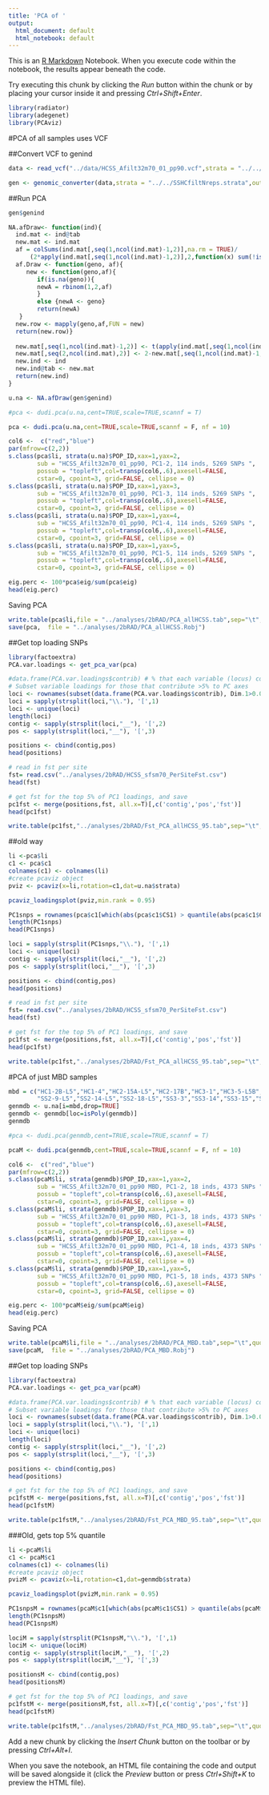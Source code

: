 ```yaml
---
title: 'PCA of '
output:
  html_document: default
  html_notebook: default
---
```


This is an [R Markdown](http://rmarkdown.rstudio.com) Notebook. When you execute code within the notebook, the results appear beneath the code. 

Try executing this chunk by clicking the *Run* button within the chunk or by placing your cursor inside it and pressing *Ctrl+Shift+Enter*. 

```r
library(radiator)
library(adegenet)
library(PCAviz)
```
#PCA of all samples uses VCF  

##Convert VCF to genind  

```r
data <- read_vcf("../data/HCSS_Afilt32m70_01_pp90.vcf",strata = "../../SSHCfiltNreps.strata",parallel.core = 1,vcf.stats = FALSE, filter.monomorphic=FALSE)
```
```r
gen <- genomic_converter(data,strata = "../../SSHCfiltNreps.strata",output = "genind", filter.monomorphic=F)
```
##Run PCA
```r
gen$genind
```
```r
NA.afDraw<- function(ind){
  ind.mat <- ind@tab
  new.mat <- ind.mat
  af = colSums(ind.mat[,seq(1,ncol(ind.mat)-1,2)],na.rm = TRUE)/
      (2*apply(ind.mat[,seq(1,ncol(ind.mat)-1,2)],2,function(x) sum(!is.na(x))))
  af.Draw <- function(geno, af){
     new <- function(geno,af){
        if(is.na(geno)){
        newA = rbinom(1,2,af)
        }
        else {newA <- geno}
        return(newA)
   }
  new.row <- mapply(geno,af,FUN = new)
  return(new.row)}
  
  new.mat[,seq(1,ncol(ind.mat)-1,2)] <- t(apply(ind.mat[,seq(1,ncol(ind.mat)-1,2)],1,af.Draw,af))
  new.mat[,seq(2,ncol(ind.mat),2)] <- 2-new.mat[,seq(1,ncol(ind.mat)-1,2)]
  new.ind <- ind
  new.ind@tab <- new.mat
  return(new.ind)
}
```
```r
u.na <- NA.afDraw(gen$genind)
```
```r
#pca <- dudi.pca(u.na,cent=TRUE,scale=TRUE,scannf = T)
```
```r
pca <- dudi.pca(u.na,cent=TRUE,scale=TRUE,scannf = F, nf = 10)
```


```r
col6 <-  c("red","blue")
par(mfrow=c(2,2))
s.class(pca$li, strata(u.na)$POP_ID,xax=1,yax=2, 
        sub = "HCSS_Afilt32m70_01_pp90, PC1-2, 114 inds, 5269 SNPs ",
        possub = "topleft",col=transp(col6,.6),axesell=FALSE,
        cstar=0, cpoint=3, grid=FALSE, cellipse = 0)
s.class(pca$li, strata(u.na)$POP_ID,xax=1,yax=3, 
        sub = "HCSS_Afilt32m70_01_pp90, PC1-3, 114 inds, 5269 SNPs ",
        possub = "topleft",col=transp(col6,.6),axesell=FALSE,
        cstar=0, cpoint=3, grid=FALSE, cellipse = 0)
s.class(pca$li, strata(u.na)$POP_ID,xax=1,yax=4, 
        sub = "HCSS_Afilt32m70_01_pp90, PC1-4, 114 inds, 5269 SNPs ",
        possub = "topleft",col=transp(col6,.6),axesell=FALSE,
        cstar=0, cpoint=3, grid=FALSE, cellipse = 0)
s.class(pca$li, strata(u.na)$POP_ID,xax=1,yax=5, 
        sub = "HCSS_Afilt32m70_01_pp90, PC1-5, 114 inds, 5269 SNPs ",
        possub = "topleft",col=transp(col6,.6),axesell=FALSE,
        cstar=0, cpoint=3, grid=FALSE, cellipse = 0)
```

```r
eig.perc <- 100*pca$eig/sum(pca$eig)
head(eig.perc)
```
Saving PCA
```r
write.table(pca$li,file = "../analyses/2bRAD/PCA_allHCSS.tab",sep="\t",quote = F)
save(pca,  file = "../analyses/2bRAD/PCA_allHCSS.Robj")
```
##Get top loading SNPs  
```r
library(factoextra)
PCA.var.loadings <- get_pca_var(pca)

#data.frame(PCA.var.loadings$contrib) # % that each variable (locus) contributes to PCA dimensions. We're interested in Dim1 and Dim2. 
# Subset variable loadings for those that contribute >5% to PC axes 
loci <- rownames(subset(data.frame(PCA.var.loadings$contrib), Dim.1>0.05)) #axis 1 
loci = sapply(strsplit(loci,"\\."), '[',1)
loci <- unique(loci)
length(loci)
contig <- sapply(strsplit(loci,"__"), '[',2)
pos <- sapply(strsplit(loci,"__"), '[',3)

positions <- cbind(contig,pos)
head(positions)

```
```r
# read in fst per site
fst= read.csv("../analyses/2bRAD/HCSS_sfsm70_PerSiteFst.csv")
head(fst)
```
```r
# get fst for the top 5% of PC1 loadings, and save
pc1fst <- merge(positions,fst, all.x=T)[,c('contig','pos','fst')]
head(pc1fst)
```
```r
write.table(pc1fst,"../analyses/2bRAD/Fst_PCA_allHCSS_95.tab",sep="\t",quote = F,row.names = F)
```

##old way
```r
li <-pca$li
c1 <- pca$c1
colnames(c1) <- colnames(li)
#create pcaviz object
pviz <- pcaviz(x=li,rotation=c1,dat=u.na$strata)
```
```r
pcaviz_loadingsplot(pviz,min.rank = 0.95)
```
```r
PC1snps = rownames(pca$c1[which(abs(pca$c1$CS1) > quantile(abs(pca$c1$CS1),0.95)),])
length(PC1snps)
head(PC1snps)
```
```r
loci = sapply(strsplit(PC1snps,"\\."), '[',1)
loci <- unique(loci)
contig <- sapply(strsplit(loci,"__"), '[',2)
pos <- sapply(strsplit(loci,"__"), '[',3)

positions <- cbind(contig,pos)
head(positions)
```
```r
# read in fst per site
fst= read.csv("../analyses/2bRAD/HCSS_sfsm70_PerSiteFst.csv")
head(fst)
```
```r
# get fst for the top 5% of PC1 loadings, and save
pc1fst <- merge(positions,fst, all.x=T)[,c('contig','pos','fst')]
head(pc1fst)
```
```r
write.table(pc1fst,"../analyses/2bRAD/Fst_PCA_allHCSS_95.tab",sep="\t",quote = F,row.names = F)
```

#PCA of just MBD samples
```r
mbd = c("HC1-2B-L5","HC1-4","HC2-15A-L5","HC2-17B","HC3-1","HC3-5-L5B","HC3-7","HC3-10","HC3-11",
        "SS2-9-L5","SS2-14-L5","SS2-18-L5","SS3-3","SS3-14","SS3-15","SS3-16","SS3-20","SS5-18")
genmdb <- u.na[i=mbd,drop=TRUE]
genmdb <- genmdb[loc=isPoly(genmdb)]
genmdb
```
```r
#pca <- dudi.pca(genmdb,cent=TRUE,scale=TRUE,scannf = T)
```
```r
pcaM <- dudi.pca(genmdb,cent=TRUE,scale=TRUE,scannf = F, nf = 10)
```


```r
col6 <-  c("red","blue")
par(mfrow=c(2,2))
s.class(pcaM$li, strata(genmdb)$POP_ID,xax=1,yax=2, 
        sub = "HCSS_Afilt32m70_01_pp90 MBD, PC1-2, 18 inds, 4373 SNPs ",
        possub = "topleft",col=transp(col6,.6),axesell=FALSE,
        cstar=0, cpoint=3, grid=FALSE, cellipse = 0)
s.class(pcaM$li, strata(genmdb)$POP_ID,xax=1,yax=3, 
        sub = "HCSS_Afilt32m70_01_pp90 MBD, PC1-3, 18 inds, 4373 SNPs ",
        possub = "topleft",col=transp(col6,.6),axesell=FALSE,
        cstar=0, cpoint=3, grid=FALSE, cellipse = 0)
s.class(pcaM$li, strata(genmdb)$POP_ID,xax=1,yax=4, 
        sub = "HCSS_Afilt32m70_01_pp90 MBD, PC1-4, 18 inds, 4373 SNPs ",
        possub = "topleft",col=transp(col6,.6),axesell=FALSE,
        cstar=0, cpoint=3, grid=FALSE, cellipse = 0)
s.class(pcaM$li, strata(genmdb)$POP_ID,xax=1,yax=5, 
        sub = "HCSS_Afilt32m70_01_pp90 MBD, PC1-5, 18 inds, 4373 SNPs ",
        possub = "topleft",col=transp(col6,.6),axesell=FALSE,
        cstar=0, cpoint=3, grid=FALSE, cellipse = 0)
```

```r
eig.perc <- 100*pcaM$eig/sum(pcaM$eig)
head(eig.perc)
```
Saving PCA
```r
write.table(pcaM$li,file = "../analyses/2bRAD/PCA_MBD.tab",sep="\t",quote = F)
save(pcaM,  file = "../analyses/2bRAD/PCA_MBD.Robj")
```
##Get top loading SNPs  
```r
library(factoextra)
PCA.var.loadings <- get_pca_var(pcaM)

#data.frame(PCA.var.loadings$contrib) # % that each variable (locus) contributes to PCA dimensions. We're interested in Dim1 and Dim2. 
# Subset variable loadings for those that contribute >5% to PC axes 
loci <- rownames(subset(data.frame(PCA.var.loadings$contrib), Dim.1>0.05)) #axis 1 
loci = sapply(strsplit(loci,"\\."), '[',1)
loci <- unique(loci)
length(loci)
contig <- sapply(strsplit(loci,"__"), '[',2)
pos <- sapply(strsplit(loci,"__"), '[',3)

positions <- cbind(contig,pos)
head(positions)

```

```r
# get fst for the top 5% of PC1 loadings, and save
pc1fstM <- merge(positions,fst, all.x=T)[,c('contig','pos','fst')]
head(pc1fstM)
```
```r
write.table(pc1fstM,"../analyses/2bRAD/Fst_PCA_MBD_95.tab",sep="\t",quote = F,row.names = F)
```


###Old, gets top 5% quantile
```r
li <-pcaM$li
c1 <- pcaM$c1
colnames(c1) <- colnames(li)
#create pcaviz object
pvizM <- pcaviz(x=li,rotation=c1,dat=genmdb$strata)
```
```r
pcaviz_loadingsplot(pvizM,min.rank = 0.95)
```
```r
PC1snpsM = rownames(pcaM$c1[which(abs(pcaM$c1$CS1) > quantile(abs(pcaM$c1$CS1),0.95)),])
length(PC1snpsM)
head(PC1snpsM)
```
```r
lociM = sapply(strsplit(PC1snpsM,"\\."), '[',1)
lociM <- unique(lociM)
contig <- sapply(strsplit(lociM,"__"), '[',2)
pos <- sapply(strsplit(lociM,"__"), '[',3)

positionsM <- cbind(contig,pos)
head(positionsM)
```

```r
# get fst for the top 5% of PC1 loadings, and save
pc1fstM <- merge(positionsM,fst, all.x=T)[,c('contig','pos','fst')]
head(pc1fstM)
```
```r
write.table(pc1fstM,"../analyses/2bRAD/Fst_PCA_MBD_95.tab",sep="\t",quote = F,row.names = F)
```

Add a new chunk by clicking the *Insert Chunk* button on the toolbar or by pressing *Ctrl+Alt+I*.

When you save the notebook, an HTML file containing the code and output will be saved alongside it (click the *Preview* button or press *Ctrl+Shift+K* to preview the HTML file).
